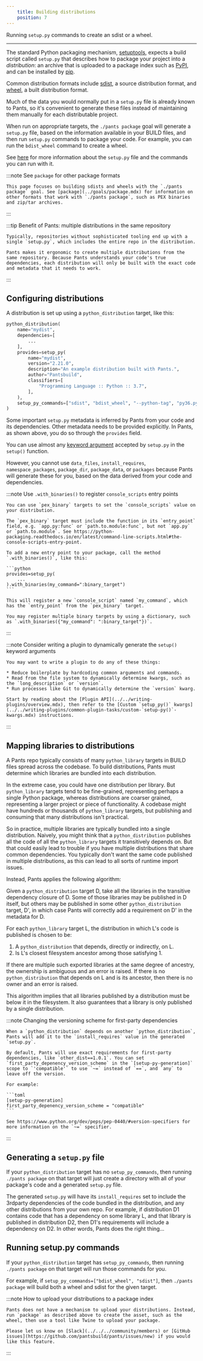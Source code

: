 ```yaml
---
    title: Building distributions
    position: 7
---
```



Running `setup.py` commands to create an sdist or a wheel.

---

The standard Python packaging mechanism, [setuptools](https://setuptools.readthedocs.io/), expects a build script called `setup.py` that describes how to package your project into a _distribution_: an archive that is uploaded to a package index such as [PyPI](https://pypi.org/), and can be installed by [pip](https://packaging.python.org/key_projects/#pip).

Common distribution formats include [sdist](https://packaging.python.org/glossary/#term-source-distribution-or-sdist), a source distribution format, and [wheel](https://packaging.python.org/glossary/#wheel), a built distribution format.

Much of the data you would normally put in a `setup.py` file is already known to Pants, so it's convenient to generate these files instead of maintaining them manually for each distributable project.

When run on appropriate targets, the `./pants package` goal will generate a `setup.py` file, based on the information available in your BUILD files, and then run `setup.py` commands to package your code. For example, you can run the `bdist_wheel` command to create a wheel.

See [here](https://packaging.python.org/tutorials/packaging-projects/) for more information about the `setup.py` file and the commands you can run with it.

:::note See `package` for other package formats

    This page focuses on building sdists and wheels with the `./pants package` goal. See [package](../goals/package.mdx) for information on other formats that work with `./pants package`, such as PEX binaries and zip/tar archives.

:::

:::tip Benefit of Pants: multiple distributions in the same repository

    Typically, repositories without sophisticated tooling end up with a single `setup.py`, which includes the entire repo in the distribution.

    Pants makes it ergonomic to create multiple distributions from the same repository. Because Pants understands your code's true dependencies, each distribution will only be built with the exact code and metadata that it needs to work.

:::

## Configuring distributions

A distribution is set up using a `python_distribution` target, like this:

```python title="BUILD"
python_distribution(
    name="mydist",
    dependencies=[
        ...
    ],
    provides=setup_py(
        name="mydist",
        version="2.21.0",
        description="An example distribution built with Pants.",
        author="Pantsbuild",
        classifiers=[
            "Programming Language :: Python :: 3.7",
        ],
    ),
    setup_py_commands=["sdist", "bdist_wheel", "--python-tag", "py36.py37"]
)
```

Some important `setup.py` metadata is inferred by Pants from your code and its dependencies. Other metadata needs to be provided explicitly. In Pants, as shown above, you do so through the `provides` field.

You can use almost any [keyword argument](https://packaging.python.org/guides/distributing-packages-using-setuptools/#setup-args) accepted by `setup.py` in the `setup()` function.

However, you cannot use `data_files`, `install_requires`, `namespace_packages`, `package_dir`, `package_data`, or `packages` because Pants will generate these for you, based on the data derived from your code and dependencies.

:::note Use `.with_binaries()` to register `console_scripts` entry points

    You can use `pex_binary` targets to set the `console_scripts` value on your distribution.

    The `pex_binary` target must include the function in its `entry_point` field, e.g. `app.py:func` or `path.to.module:func`, but not `app.py` or `path.to.module`. See https://python-packaging.readthedocs.io/en/latest/command-line-scripts.html#the-console-scripts-entry-point.

    To add a new entry point to your package, call the method `.with_binaries()`, like this:

    ```python
    provides=setup_py(
        ...
    ).with_binaries(my_command=":binary_target")
    ```

    This will register a new `console_script` named `my_command`, which has the `entry_point` from the `pex_binary` target.

    You may register multiple binary targets by using a dictionary, such as `.with_binaries({"my_command": ":binary_target"})`.

:::

:::note Consider writing a plugin to dynamically generate the `setup()` keyword arguments

    You may want to write a plugin to do any of these things:

    * Reduce boilerplate by hardcoding common arguments and commands.
    * Read from the file system to dynamically determine kwargs, such as the `long_description` or `version`.
    * Run processes like Git to dynamically determine the `version` kwarg.

    Start by reading about the [Plugin API](../../writing-plugins/overview.mdx), then refer to the [Custom `setup_py()` kwargs](../../writing-plugins/common-plugin-tasks/custom-`setup-py()`-kwargs.mdx) instructions.

:::

## Mapping libraries to distributions

A Pants repo typically consists of many `python_library` targets in BUILD files spread across the codebase. To build distributions, Pants must determine which libraries are bundled into each distribution.

In the extreme case, you could have one distribution per library. But `python_library` targets tend to be fine-grained, representing perhaps a single Python package, whereas distributions are coarser grained, representing a larger project or piece of functionality. A codebase might have hundreds or thousands of `python_library` targets, but publishing and consuming that many distributions isn't practical.

So in practice, multiple libraries are typically bundled into a single distribution. Naively, you might think that a `python_distribution` publishes all the code of all the `python_library` targets it transitively depends on. But that could easily lead to trouble if you have multiple distributions that share common dependencies. You typically don't want the same code published in multiple distributions, as this can lead to all sorts of runtime import issues.

Instead, Pants applies the following algorithm:

Given a `python_distribution` target D, take all the libraries in the transitive dependency closure of D. Some of those libraries may be published in D itself, but others may be published in some other `python_distribution` target, D', in which case Pants will correctly add a requirement on D' in the metadata for D.

For each `python_library` target L, the distribution in which L's code is published is chosen to be:

1. A `python_distribution` that depends, directly or indirectly, on L.
2. Is L's closest filesystem ancestor among those satisfying 1.

If there are multiple such exported libraries at the same degree of ancestry, the ownership
is ambiguous and an error is raised. If there is no `python_distribution` that depends on L
and is its ancestor, then there is no owner and an error is raised.

This algorithm implies that all libraries published by a distribution must be below it in the filesystem. It also guarantees that a library is only published by a single distribution.

:::note Changing the versioning scheme for first-party dependencies

    When a `python_distribution` depends on another `python_distribution`, Pants will add it to the `install_requires` value in the generated `setup.py`.

    By default, Pants will use exact requirements for first-party dependencies, like `other_dist==1.0.1`. You can set `first_party_depenency_version_scheme` in the `[setup-py-generation]` scope to `'compatible'` to use `~=` instead of `==`, and `any` to leave off the version.

    For example:

    ```toml
    [setup-py-generation]
    first_party_depenency_version_scheme = "compatible"
    ```

    See https://www.python.org/dev/peps/pep-0440/#version-specifiers for more information on the `~=` specifier.

:::

## Generating a `setup.py` file

If your `python_distribution` target has no `setup_py_commands`, then running `./pants package` on that target will just create a directory with all of your package's code and a generated `setup.py` file.

The generated `setup.py` will have its `install_requires` set to include the 3rdparty dependencies of the code bundled in the distribution, and any other distributions from your own repo. For example, if distribution D1 contains code that has a dependency on some library L, and that library is published in distribution D2, then D1's requirements will include a dependency on D2. In other words, Pants does the right thing...

## Running setup.py commands

If your `python_distribution` target has `setup_py_commands`, then running `./pants package` on that target will run those commands for you.

For example, if `setup_py_commands=["bdist_wheel", "sdist"]`, then `./pants package` will build both a wheel and sdist for the given target.

:::note How to upload your distributions to a package index

    Pants does not have a mechanism to upload your distributions. Instead, run `package` as described above to create the asset, such as the wheel, then use a tool like Twine to upload your package.

    Please let us know on [Slack](../../../community/members) or [GitHub issues](https://github.com/pantsbuild/pants/issues/new) if you would like this feature.

:::

